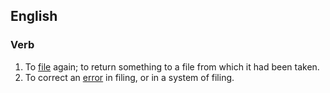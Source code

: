 ==English==
===Verb===
{{en-verb|refil|ing}}
# To [[file]] again; to return something to a file from which it had been taken.
# To correct an [[error]] in filing, or in a system of filing.